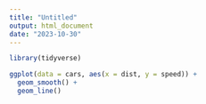 ```yaml
---
title: "Untitled"
output: html_document
date: "2023-10-30"
---
```


```r
library(tidyverse)
```


```r
ggplot(data = cars, aes(x = dist, y = speed)) +
  geom_smooth() +
  geom_line()
```